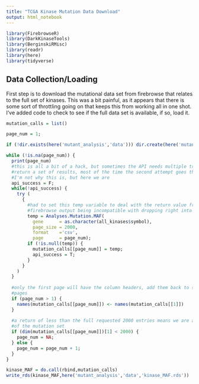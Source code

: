 ```yaml
---
title: "TCGA Kinase Mutation Data Download"
output: html_notebook
---
```


```r
library(FirebrowseR)
library(DarkKinaseTools)
library(BerginskiRMisc)
library(readr)
library(here)
library(tidyverse)
```

## Data Collection/Loading

First step is to download the mutational data set from firebrowse that relates to the full set of kinases. This was a bit painful, as it appears that there is some sort of throttling going on that keeps this from working all in one shot. I've added code to check to see if the full data set is available, if so, load it.

```r
mutation_calls = list()

page_num = 1;

if (!dir.exists(here('mutant_analysis','data'))) dir.create(here('mutant_analysis','data'))

while (!is.na(page_num)) {
  print(page_num)
  #this is all a bit of a hack, but sometimes the API needs multiple tries to
  #return a set of results, most of the time the second attempt goes through,
  #I'm not why this is, but here we are
  api_success = F;
  while(!api_success) {
    try (
      {
        #had to set this temp variable to deal with the return value from the
        #firebrowse output being incompatible with dropping right into a list
        temp = Analyses.Mutation.MAF(
          gene      = as.character(all_kinases$symbol),
          page_size = 2000,
          format    ='csv',
          page      = page_num);
        if (!is.null(temp)) {
          mutation_calls[[page_num]] = temp;
          api_success = T;
        }
      }
    )
  }
  
  #only the first page will have the column headers, add them back to susequent
  #pages
  if (page_num > 1) {
    names(mutation_calls[[page_num]]) <- names(mutation_calls[[1]])
  }
  
  #a return of less than the full requested 2000 entries means we are at the end
  #of the mutation set
  if (dim(mutation_calls[[page_num]])[1] < 2000) {
    page_num = NA;
  } else {
    page_num = page_num + 1;
  }
}

kinase_MAF = do.call(rbind,mutation_calls)
write_rds(kinase_MAF,here('mutant_analysis','data','kinase_MAF.rds'))
```